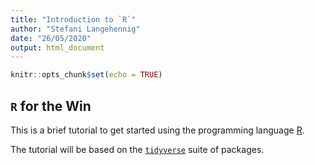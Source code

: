 ```yaml
---
title: "Introduction to `R`"
author: "Stefani Langehennig"
date: "26/05/2020"
output: html_document
---
```


```r
knitr::opts_chunk$set(echo = TRUE)
```

## `R` for the Win

This is a brief tutorial to get started using the programming language [R](https://www.r-project.org/about.html).

The tutorial will be based on the [`tidyverse`](https://www.tidyverse.org/) suite of packages. 